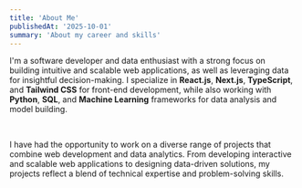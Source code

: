 ```yaml
---
title: 'About Me'
publishedAt: '2025-10-01'
summary: 'About my career and skills'
---
```


I'm a software developer and data enthusiast with a strong focus on building intuitive and scalable web applications, as well as leveraging data for insightful decision-making. I specialize in **React.js**, **Next.js**, **TypeScript**, and **Tailwind CSS** for front-end development, while also working with **Python**, **SQL**, and **Machine Learning** frameworks for data analysis and model building.

<br />

I have had the opportunity to work on a diverse range of projects that combine web development and data analytics. From developing interactive and scalable web applications to designing data-driven solutions, my projects reflect a blend of technical expertise and problem-solving skills.

<br />
